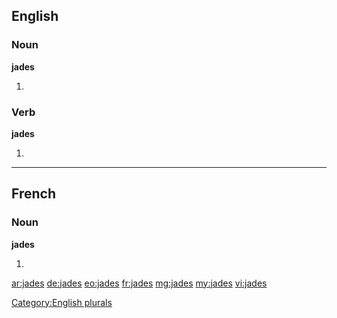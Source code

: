 ==English==

===Noun===
'''jades'''

# {{plural of|jade}}

===Verb===
'''jades'''

# {{third-person singular of|jade}}

[[Category:English plurals]]

----

==French==

===Noun===
'''jades''' {{m}}

# {{plural of|jade|lang=fr}}

[[ar:jades]]
[[de:jades]]
[[eo:jades]]
[[fr:jades]]
[[mg:jades]]
[[my:jades]]
[[vi:jades]]